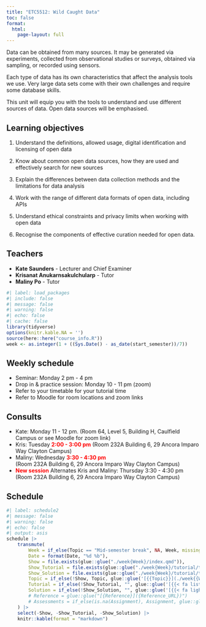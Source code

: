 ```yaml
---
title: "ETC5512: Wild Caught Data"
toc: false
format:
  html:
    page-layout: full
---
```


Data can be obtained from many sources. It may be generated via experiments, collected from observational studies or surveys, obtained via sampling, or recorded using sensors. 

Each type of data has its own characteristics that affect the analysis tools we use. Very large data sets come with their own challenges and require some database skills. 

This unit will equip you with the tools to understand and use different sources of data. Open data sources will be emphasised.

## Learning objectives

1. Understand the definitions, allowed usage, digital identification and licensing of open data

2. Know about common open data sources, how they are used and effectively search for new sources

3. Explain the differences between data collection methods and the limitations for data analysis

4. Work with the range of different data formats of open data, including APIs

5. Understand ethical constraints and privacy limits when working with open data

6. Recognise the components of effective curation needed for open data.

## Teachers

* **Kate Saunders** - Lecturer and Chief Examiner
* **Krisanat Anukarnsakulchularp** - Tutor 
* **Maliny Po** - Tutor


```r
#| label: load_packages
#| include: false
#| message: false
#| warning: false
#| echo: false
#| cache: false
library(tidyverse)
options(knitr.kable.NA = '')
source(here::here("course_info.R"))
week <- as.integer(1 + ((Sys.Date() - as_date(start_semester))/7))
```

## Weekly schedule

* Seminar: Monday  2 pm - 4 pm
* Drop in & practice session: Monday 10 - 11 pm (zoom)
* Refer to your timetable for your tutorial time
* Refer to Moodle for room locations and zoom links

## Consults 

* Kate: Monday 11 - 12 pm. 
(Room 64, Level 5, Building H, Caulfield Campus or see Moodle for zoom link)
* Kris: Tuesday  <span style="color:red;"> **2:00 - 3:00 pm** </span> 
(Room 232A Building 6, 29 Ancora Imparo Way Clayton Campus)
* Maliny: Wednesday <span style="color:red;"> **3:30 - 4:30 pm** </span>  
(Room 232A Building 6, 29 Ancora Imparo Way Clayton Campus)
* <span style="color:red;"> **New session** </span> Alternates Kris and Maliny: Thursday 3:30 - 4:30 pm 
(Room 232A Building 6, 29 Ancora Imparo Way Clayton Campus)

## Schedule

```r
#| label: schedule2
#| message: false
#| warning: false
#| echo: false
#| output: asis
schedule |>
    transmute(
        Week = if_else(Topic == "Mid-semester break", NA, Week, missing = Week),
        Date = format(Date, "%d %b"),
        Show = file.exists(glue::glue("./week{Week}/index.qmd")),
        Show_Tutorial = file.exists(glue::glue("./week{Week}/tutorial/tutorial-0{Week}.qmd")),
        Show_Solution = file.exists(glue::glue("./week{Week}/tutorial/tutorial-0{Week}-sol.qmd")),
        Topic = if_else(!Show, Topic, glue::glue('[{{Topic}}](./week{{Week}}/index.html){target="_blank"}', .open = "{{", .close = "}}")),
        Tutorial = if_else(!Show_Tutorial, "", glue::glue('[{{< fa list-check >}}](./week{{{Week}}}/tutorial/tutorial-0{{{Week}}}.html){target="_blank"}', .open = "{{{", .close = "}}}")),
        Solution = if_else(!Show_Solution, "", glue::glue('[{{< fa lightbulb >}}](./week{{{Week}}}/tutorial/tutorial-0{{{Week}}}-sol.html){target="_blank"}', .open = "{{{", .close = "}}}"))
        # Reference = glue::glue("[{Reference}]({Reference_URL})")
        # Assessments = if_else(is.na(Assignment), Assignment, glue::glue("[{Assignment}]({File})"))
    ) |>
    select(-Show, -Show_Tutorial, -Show_Solution) |>
    knitr::kable(format = "markdown")
```